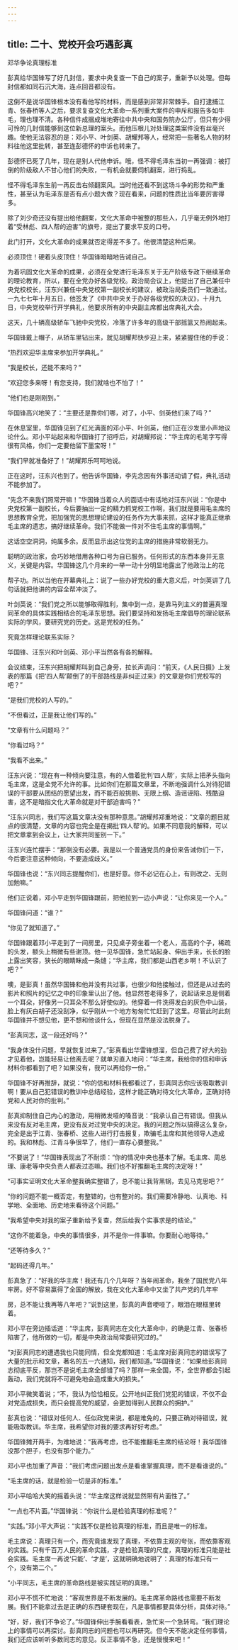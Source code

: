 ```yaml
---
---
---
```

title: 二十、党校开会巧遇彭真
---



邓华争论真理标准

彭真给华国锋写了好几封信，要求中央复查一下自己的案子，重新予以处理。但每封信都如同石沉大海，连点回音都没有。

这倒不是说华国锋根本没有看他写的材料，而是感到非常非常棘手。自打逮捕江青、张春桥等人之后，要求复查文化大革命一系列重大案件的申斥和报告多如牛毛，理也理不清。各种信件成捆成堆地寄往中共中央和国务院办公厅，但只有少得可怜的几封信能够到这位新总理的案头。而他压根儿对处理这类案件没有丝毫兴趣。使他无法容忍的是：邓小平、叶剑英、胡耀邦等人，经常把一些著名人物的材料往他这里批转，甚至连彭德怀的申诉也转来了。

彭德怀已死了几年，现在是别人代他申诉。哦，怪不得毛泽东当初一再强调：被打倒的阶级敌人不甘心他们的失败，一有机会就要伺机翻案，进行捣乱。

怪不得毛泽东生前一再反击右倾翻案风。当时他还看不到这场斗争的形势和严重性，甚至认为毛泽东是否有点小题大做？现在看来，问题的性质比当年要厉害得多。

除了刘少奇还没有提出给他翻案，文化大革命中被整的那些人，几乎毫无例外地打着“受林彪、四人帮的迫害”的旗号，提出了要求平反的口号。

此门打开，文化大革命的成果就否定得差不多了。他很清楚这种后果。

必须顶住！硬着头皮顶住！华国锋暗暗地告诫自己。

为着巩固文化大革命的成果，必须在全党进行毛泽东关于无产阶级专政下继续革命的理论教育，所以，要在全党办好各级党校。政治局会议上，他提出了自己兼任中央党校校长，汪东兴兼任中央党校第一副校长的建议，被政治局委员们一致通过。一九七七年十月五日，他签发了《中共中央关于办好各级党校的决议》，十月九日，中央党校举行开学典礼，他要求所有的中央副主席都出席典礼大会。

这天，几十辆高级轿车飞驰中央党校，冷落了许多年的高级干部摇篮又热闹起来。

华国锋戴上帽子，从轿车里钻出来，就见胡耀邦快步迎上来，紧紧握住他的手说：

“热烈欢迎华主席来参加开学典礼。”

“我是校长，还能不来吗？”

“欢迎您多来呀！有您支持，我们就啥也不怕了！”

“他们也是刚刚到。”

华国锋高兴地笑了：“主要还是靠你们哪，对了，小平、剑英他们来了吗？”

在休息室里，华国锋见到了红光满面的邓小平、叶剑英，他们正在沙发里小声地议论什么。邓小平站起来和华国锋打了招呼后，对胡耀邦说：“华主席的毛笔字写得很有风格，你们一定要他留下墨宝呀！”

“我们早就准备好了！”胡耀邦乐呵呵地说。

正在这时，汪东兴也到了。他告诉华国锋，李先念因有外事活动请了假，典礼活动不能参加了。

“先念不来我们照常开嘛！”华国锋当着众人的面话中有话地对汪东兴说：“你是中央党校第一副校长，今后要抽出一定的精力抓党校工作啊，我们就是要用毛主席的思想教育全党，把加强党的思想理论建设的任务作为大事来抓，这样才能真正继承毛主席的遗志，搞好继续革命。我们不能做一件对不住毛主席的事情啊。”

这话空空洞洞，纯属多余。反而显示出这位党的主席的措施非常软弱无力。

聪明的政治家，会巧妙地借用各种口号为自已服务。任何形式的东西本身并无意义，关键是内容。华国锋这几个月来的一举一动十分明显地露出了他政治上的花

帮子功。所以当他在开幕典礼上：说了一些办好党校的重大意义后，叶剑英讲了几句话就把他讲的内容全帮冲淡了。

叶剑英说：“我们党之所以能够取得胜利，集中到一点，是靠马列主义的普遍真理同革命的具体实践相结合的毛泽东思想。我们要坚持和发扬毛主席倡导的理论联系实际的学风，要研究党的历史。这是党校的任务。”

究竟怎样理论联系实际？

华国锋、汪东兴和叶剑英、邓小平当然各有各的解释。

会议结束，汪东兴把胡耀邦叫到自己身旁，拉长声调问：“前天，《人民日摄》上发表的那篇《把‘四人帮’颠倒了的干部路线是非纠正过来》的文章是你们党校写的吧？”

“是我们党校的人写的。”

“不但看过，正是我让他们写的。”

“文章有什么问题吗？”

“你看过吗？”

“我看不出来。”

汪东兴说：“现在有一种倾向要注意，有的人借着批判‘四人帮’，实际上把矛头指向毛主席，这是全党不允许的事。比如你们在那篇文章里，不断地强调什么对待犯错误的干部要从团结的愿望出发，而不能百般挑剔、无限上纲、造谣诬陷、残酷迫害，这不是暗指文化大革命就是对干部迫害吗？”

“汪东兴同志，我们写这篇文章决没有那种意思。”胡耀邦郑重地说：“文章的题目就点的很清楚，文章的内容也完全是在揭批‘四人帮’的。如果不同意我的解释，可以把文章拿到会议上，让大家共同鉴别一下。”

汪东兴连忙摆手：“那倒没有必要。我是以一个普通党员的身份来告诫你们一下，今后要注意这种倾向，不要造成歧义。”

华国锋也说：“东兴同志提醒你们，也是好意。你不必记在心上，有则改之、无则加勉嘛。”

他们正说着，邓小平走到华国锋跟前，把他拉到一边小声说：“让你来见一个人。”

华国锋问道：“谁？”

“你见了就知道了。”

华国锋跟着邓小平走到了一间房里，只见桌子旁坐着一个老人，高高的个子，稀疏的头发，额头上稍微有些谢顶。他一见华国锋，急忙站起身、伸出手来，长长的脸上露出笑容，狭长的眼睛眯成一条缝；“华主席，我们都是山西老乡啊！不认识了吧？”

噢，是彭真！虽然华国锋和他并没有共过事，也很少和他接触过，但还是从过去的影片和照片的记忆之中的印象里认出了他。他显然苍老得多了，说起话来总是侧着一个耳朵，好像另一只耳朵不那么好使似的。他穿着一件洗得发白的灰色中山装，脸上有灰白胡子还没刮净，似乎刚从一个地方匆匆忙忙赶到了这里。尽管此时此刻华国锋并不想见他，更不想和他谈什么，但现在显然是没法脱身了。

“彭真同志，这一段还好吗？”

“我身体没什问题，早就恢复过来了。”彭真看出华雷锋想溜，但自己费了好大的劲才见着他，岂能轻易让他离去呢？就单刃直入地问：“华主席，我给你的信和申诉材料你都看到了吧？如果没有，我可以再给你一份。”

华国锋不好再推辞，就说：“你的信和材料我都看过了，彭真同志你应该吸取教训啊！要从自己犯错误的教训中总结经验，这样才能正确对待文化大革命，正确对待党和人民对你的批判。”

彭真抑制住自己内心的激动，用稍微发哑的嗓音说：“我承认自己有错误。但我从来没有反对毛主席，更没有反对过党中央的决定。我的问题之所以搞得这么复杂，完全是出于江青、张春桥、这些人进行打击报复，欺骗毛主席和其他领导人造成的。我和林彪、江青斗争很早了，他们一直存心要整我。”

“不要说了！”华国锋表现出了不耐烦：“你的情况中央也基本了解。毛主席、周总理、康老等中央负责人都表过态嘛。我们也不好推翻毛主席的决定呀！”

“可事实证明文化大革命整我确实整错了，总不能让我背黑锅，去见马克思吧？”

“你的问题不能一概否定，有整错的，也有整对的。我们需要冷静地、认真地、科学地、全面地、历史地来看待这个问题。”

“我希望中央对我的案子重新给予复查，然后给我个实事求是的结论。”

“这你不能着急，中央的事情很多，并不是你一件事嘛。你要耐心地等待。”

“还等待多久？”

“起码还得几年。”

彭真急了：“好我的华主席！我还有几个几年呀？当年闹革命，我坐了国民党八年牢房。好不容易赢得了全国的解放，我在文化大革命中又坐了共产党的几年牢

房，总不能让我再等八年吧？”说到这里，彭真的声音哽哑了，眼泪在眼框里转着。

邓小平在旁边插话道：“华主席，彭真同志在文化大革命中，的确是江青、张春桥陷害了，他所做妁一切，都是中央政治局常委研究过的。”

“对彭真同志的遭遇我也只能同情，但全党都知道：毛主席对彭真同志的错误写了大量的批示和文章，著名的五一六通知，我们都知道。”华国锋说：“如果给彭真同志彻底平反，那岂不是说毛主席全部错了吗？那样一来全国，不，全世界都会引起轰动，我们党就将不可避免地会造成重大的损失。”

邓小平微笑着说；“不，我认为恰恰相反。公开地纠正我们党犯的错误，不仅不会对党造成损失，而只会提高党的威望，会更加得到人民群众的拥护。”

彭真也说：“错误对任何人、任似政党来说，都是难免的，只要正确对待错误，就能吸取教训。华主席，我希望你对我的要求再好好考虑。”

华国锋摊开两手，为难地说：“我再考虑，也不能推翻毛主席的结论呀！我华国锋没那个胆子，也没有那个能力。”

邓小平也加重了声音：“我们考虑问题出发点是看谁掌握真理，而不是看谁说的。”

“毛主席的话，就是检验一切是非的标准。”

邓小平哈哈大笑的摇着头说：“华主席这样说就显然带有片面性了。”

“一点也不片面。”华国锋说：“你说什么是检验真理的标准呢？”

“实践。”邓小平大声说：“实践不仅是检验真理的标准，而且是唯一的标准。

毛主席说：真理只有一个，而究竟谁发现了真理，不依靠主观的夸张，而依靠客观的实践。只有千百万人民的革命实践，才是检验真理的尺度，真理的标准只能是社会实践。毛主席一再说‘只能’、‘才是’，这就明确地说明了：真理的标准只有一个，没有第二个。”

“小平同志，毛主席的革命路线是被实践证明的真理。”

邓小平不慌不忙地说：“客观世界是不断发展的。毛主席革命路线也需要不断发展。我们不能拿过去是正确的东西硬套现在，凡是事情都要具体分析，具体对待。”

“好，好，我们不争论了。”华国锋伸出手腕看看表，急忙来一个急转弯。“我们理论上的事情可以再探讨。彭真同志的问题也可以再研究。但今天不能决定任何事情，我们还应该听听多数同志的意见。反正事情不急，还是慢慢来吧！”